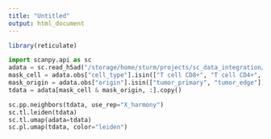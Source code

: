 ```yaml
---
title: "Untitled"
output: html_document
---
```


```r
library(reticulate)
```

```python
import scanpy.api as sc
adata = sc.read_h5ad("/storage/home/sturm/projects/sc_data_integration/pipeline/results/downstream_analysis/adata_annotated_integrated.h5ad")
mask_cell = adata.obs["cell_type"].isin(["T cell CD8+", "T cell CD4+", "T cell reg.", "NK cell"])
mask_origin = adata.obs["origin"].isin(["tumor_primary", "tumor_edge"]).values 
tdata = adata[mask_cell & mask_origin, :].copy()
```
```python
sc.pp.neighbors(tdata, use_rep="X_harmony")
sc.tl.leiden(tdata)
sc.tl.umap(adata=tdata)
sc.pl.umap(tdata, color="leiden")
```